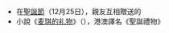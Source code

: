 *在[[聖誕節|聖誕節]]（12月25日），親友互相贈送的{{link-en|聖誕禮物 (聖誕節)|Christmas gift|聖誕禮物}}
*小說《[[麦琪的礼物|麦琪的礼物]]》（{{lang-en|The Gift of the Magi}}），港澳譯名《聖誕禮物》

{{disambig|Cat=四字消歧义}}